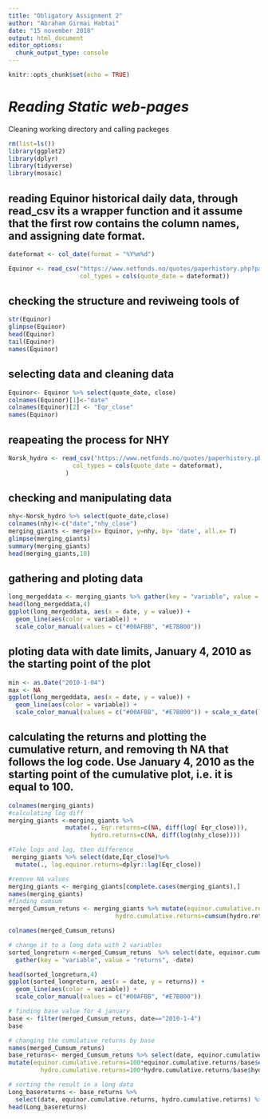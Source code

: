 ---
title: "Obligatory Assignment 2"
author: "Abraham Girmai Habtai"
date: "15 november 2018"
output: html_document
editor_options: 
  chunk_output_type: console
---

```{r setup, include=TRUE}
knitr::opts_chunk$set(echo = TRUE)
```

# **_Reading Static web-pages_**

Cleaning working directory and calling packeges

```{r, message=FALSE}
rm(list=ls())
library(ggplot2)
library(dplyr)
library(tidyverse)
library(mosaic)
```

## reading Equinor historical daily data, through read_csv its a wrapper function and it assume that the first row contains the column names, and assigning date format.


```{r}
dateformat <- col_date(format = "%Y%m%d")

Equinor <- read_csv("https://www.netfonds.no/quotes/paperhistory.php?paper=EQNR.OSE&csv_format=csv", 
                    col_types = cols(quote_date = dateformat))
```

## checking the structure and reviweing tools of
```{r}
str(Equinor)
glimpse(Equinor)
head(Equinor)
tail(Equinor)
names(Equinor)

```

## selecting data and cleaning data
```{r}
Equinor<- Equinor %>% select(quote_date, close) 
colnames(Equinor)[1]<-"date"
colnames(Equinor)[2] <- "Eqr_close"              
names(Equinor)

```

## reapeating the process for NHY
```{r, message=FALSE}
Norsk_hydro <- read_csv("https://www.netfonds.no/quotes/paperhistory.php?paper=NHY.OSE&csv_format=csv",
                  col_types = cols(quote_date = dateformat),
                )
```

## checking and manipulating data

```{r}
nhy<-Norsk_hydro %>% select(quote_date,close)
colnames(nhy)<-c("date","nhy_close")
merging_giants <- merge(x= Equinor, y=nhy, by= 'date', all.x= T)
glimpse(merging_giants)
summary(merging_giants)
head(merging_giants,10)
```

## gathering and ploting data
```{r}
long_mergeddata <- merging_giants %>% gather(key = "variable", value = "value", -date)
head(long_mergeddata,4)
ggplot(long_mergeddata, aes(x = date, y = value)) + 
  geom_line(aes(color = variable)) +
  scale_color_manual(values = c("#00AFBB", "#E7B800")) 
```

## ploting data with date limits, January 4, 2010 as the starting point of the plot

```{r message = FALSE}
min <- as.Date("2010-1-04")
max <- NA
ggplot(long_mergeddata, aes(x = date, y = value)) + 
  geom_line(aes(color = variable)) +
  scale_color_manual(values = c("#00AFBB", "#E7B800")) + scale_x_date(limits = c(min, max))

```

## calculating the returns and plotting the cumulative return, and removing th NA that follows the log code. Use January 4, 2010 as the starting point of the cumulative plot, i.e. it is equal to 100.
```{r}
colnames(merging_giants)
#calculating log diff
merging_giants <-merging_giants %>% 
                mutate(., Eqr.returns=c(NA, diff(log( Eqr_close))),
                       hydro.returns=c(NA, diff(log(nhy_close))))
```

```{r results='hide'}

#Take logs and lag, then difference
 merging_giants %>% select(date,Eqr_close)%>% 
  mutate(., lag.equinor.returns=dplyr::lag(Eqr_close))
```

```{r }
#remove NA values
merging_giants <- merging_giants[complete.cases(merging_giants),]
names(merging_giants)
#finding cumsum
merged_Cumsum_retuns <- merging_giants %>% mutate(equinor.cumulative.returns=cumsum(Eqr.returns),
                              hydro.cumulative.returns=cumsum(hydro.returns))

colnames(merged_Cumsum_retuns)

# change it to a long data with 2 variables
sorted_longreturn <-merged_Cumsum_retuns  %>% select(date, equinor.cumulative.returns, hydro.cumulative.returns) %>% 
  gather(key = "variable", value = "returns", -date)

head(sorted_longreturn,4)
ggplot(sorted_longreturn, aes(x = date, y = returns)) + 
  geom_line(aes(color = variable)) +
  scale_color_manual(values = c("#00AFBB", "#E7B800"))

# finding base value for 4 january
base <- filter(merged_Cumsum_retuns, date=="2010-1-4")
base

# changing the cumulative returns by base
names(merged_Cumsum_retuns)
base_returns<- merged_Cumsum_retuns %>% select(date, equinor.cumulative.returns, hydro.cumulative.returns) %>%
mutate(equinor.cumulative.returns=100*equinor.cumulative.returns/base$equinor.cumulative.returns,
         hydro.cumulative.returns=100*hydro.cumulative.returns/base$hydro.cumulative.returns)

# sorting the result in a long data
Long_basereturns <- base_returns %>% 
  select(date, equinor.cumulative.returns, hydro.cumulative.returns) %>% gather(key = "variable", value = "returns", -date)
head(Long_basereturns)
```

